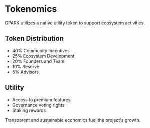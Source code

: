 # Tokenomics

GPARK utilizes a native utility token to support ecosystem activities.

## Token Distribution

- 40% Community Incentives
- 25% Ecosystem Development
- 20% Founders and Team
- 10% Reserve
- 5% Advisors

## Utility

- Access to premium features
- Governance voting rights
- Staking rewards

Transparent and sustainable economics fuel the project's growth.
